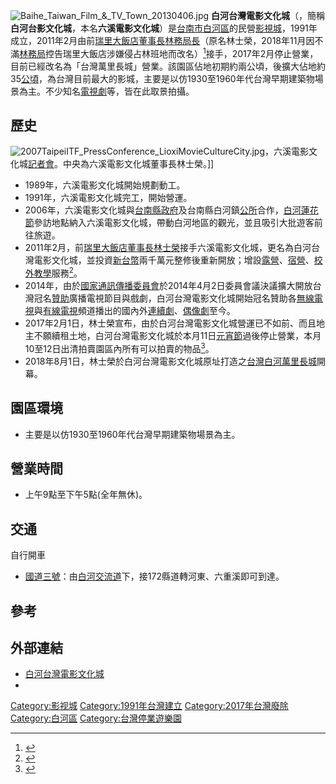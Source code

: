 {{Infobox Amusement park
| name =白河台灣電影文化城<br>Baihe Taiwan Film & TV Town
| image = 
| caption =
| location = {{flagicon|TWN}} [[台南市|台南市]][[白河區|白河區]]六溪-{里}-檨仔坑21之1號
| address = {{TWN}}[[台南市|台南市]][[白河區|白河區]]
| phone_numbers =06-6840169 
| homepage = [http://movie.okgo.tw/ 白河台影文化城]
| owner = [[台灣電影文化有限公司|台灣電影文化有限公司]]
| general_manager =[[林務局長|林務局長]](原名：林士榮，現任負責人)
| opening_date = 1991年(六溪電影文化城)<br>2011年2月(白河台灣電影文化城)
| closing_date = 2017年2月停止營業，現已改名「台灣萬里長城」營業。
| previous_names =六溪電影文化城
| season = 1月－6月、6月－8月(白河蓮花節)、8月－12月
| area =35[[公頃|公頃]]
| rides = 
| coasters = 
| water_rides = 
| slogan =
}}
[[File:Baihe_Taiwan_Film_&_TV_Town_20130406.jpg|thumb]]
'''白河台灣電影文化城'''（{{lang-en|Baihe Taiwan Film & TV Town}}，簡稱'''白河台影文化城'''，本名'''六溪電影文化城'''）是[[台南市|台南市]][[白河區|白河區]]的民營[[影視城|影視城]]，1991年成立，2011年2月由前[[瑞里大飯店|瑞里大飯店]][[董事長|董事長]][[林務局長|林務局長]]（原名林士榮，2018年11月因不滿[[林務局|林務局]]控告瑞里大飯店涉嫌侵占林班地而改名）<ref>{{Cite web |url=https://tw.appledaily.com/new/realtime/20181209/1476285/ |title=狂！他改名「林務局」摃林務局 爆紅再升官「林務局長」 |access-date=2018-12-09 |archive-date=2019-01-08 |archive-url=https://web.archive.org/web/20190108032047/https://tw.appledaily.com/new/realtime/20181209/1476285/ |dead-url=no }}</ref>接手，2017年2月停止營業，目前已經改名為「台灣萬里長城」營業。該園區佔地初期約兩公頃，後擴大佔地約35[[公頃|公頃]]，為台灣目前最大的影城，主要是以仿1930至1960年代台灣早期建築物場景為主。不少知名[[電視劇|電視劇]]等，皆在此取景拍攝。

==歷史==
[[File:2007TaipeiITF_PressConference_LioxiMovieCultureCity.jpg|thumb]]，六溪電影文化城[[記者會|記者會]]。中央為六溪電影文化城董事長林士榮。]]
*1989年，六溪電影文化城開始規劃動工。
*1991年，六溪電影文化城完工，開始營運。
*2006年，六溪電影文化城與[[台南縣政府|台南縣政府]]及台南縣白河鎮[[公所_(中華民國)|公所]]合作，[[白河蓮花節|白河蓮花節]]參訪地點納入六溪電影文化城，帶動白河地區的觀光，並且吸引大批遊客前往旅遊。
*2011年2月，前[[瑞里大飯店|瑞里大飯店]][[董事長|董事長]][[林士榮|林士榮]]接手六溪電影文化城，更名為白河台灣電影文化城，並投資[[新台幣|新台幣]]兩千萬元整修後重新開放；增設[[露營|露營]]、[[宿營|宿營]]、[[校外教學|校外教學]]服務<ref>{{Cite web |url=http://www.peopo.org/news/70762 |title=台影文化城是瑞里大飯店董事長林士榮轉型，活化六溪電影文化城後，改名而成的台影城！ |access-date=2014-11-12 |archive-date=2019-06-29 |archive-url=https://web.archive.org/web/20190629044654/https://www.peopo.org/news/70762 |dead-url=no }}</ref>。
*2014年，由於[[國家通訊傳播委員會|國家通訊傳播委員會]]於2014年4月2日委員會議決議擴大開放台灣冠名[[贊助|贊助]]廣播電視節目與戲劇，白河台灣電影文化城開始冠名贊助各[[無線電視|無線電視]]與[[有線電視|有線電視]]頻道播出的國內外[[連續劇|連續劇]]、[[偶像劇|偶像劇]]至今。
*2017年2月1日，林士榮宣布，由於白河台灣電影文化城營運已不如前、而且地主不願續租土地，白河台灣電影文化城於本月11日[[台灣元宵節|元宵節]]過後停止營業，本月10至12日出清拍賣園區內所有可以拍賣的物品<ref>{{Cite web |url=https://udn.com/news/story/7326/2259970 |title=台南台影文化城 元宵後熄燈停業 |access-date=2017-02-02 |archive-date=2019-06-08 |archive-url=https://web.archive.org/web/20190608172249/https://udn.com/news/story/7326/2259970 |dead-url=no }}</ref>。
*2018年8月1日，林士榮於白河台灣電影文化城原址打造之[[台灣白河萬里長城|台灣白河萬里長城]]開幕。

==園區環境==
*主要是以仿1930至1960年代台灣早期建築物場景為主。
==營業時間==
*上午9點至下午5點(全年無休)。

==交通==
;自行開車
*[[福爾摩沙高速公路|國道三號]]：由[[白河交流道|白河交流道]]下，接172縣道轉河東、六重溪即可到達。

==參考==
{{reflist}}

==外部連結==
*[https://web.archive.org/web/20141112162128/http://movie.okgo.tw/ 白河台灣電影文化城]
*{{facebook|TaiwanStudioCity}}

{{台灣主題遊樂園}}


[[Category:影视城|Category:影视城]]
[[Category:1991年台灣建立|Category:1991年台灣建立]]
[[Category:2017年台灣廢除|Category:2017年台灣廢除]]
[[Category:白河區|Category:白河區]]
[[Category:台灣停業遊樂園|Category:台灣停業遊樂園]]